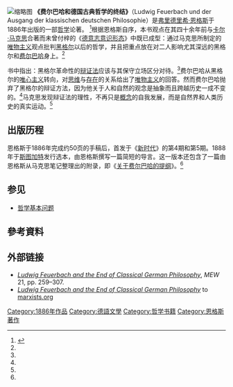 [[File:Ludwig_Feuerbach_und_der_Ausgang_der_klassischen_deutschen_Philosophie.gif|缩略图]]
'''《费尔巴哈和德国古典哲学的终结》'''（Ludwig Feuerbach und der Ausgang der klassischen deutschen Philosophie）是[[弗里德里希·恩格斯|弗里德里希·恩格斯]]于1886年出版的一部[[哲学|哲学]]论著。 <ref name="馬恩文集-四">{{cite book |author1=弗雷德里希·恩格斯|editor=中共中央馬克思恩格斯列寧斯大林著作編譯局 |title=馬克思恩格斯文集第四卷 |date=2009年12月 |publisher=人民出版社 |location=北京 |isbn=978-7-01-008455-8 |edition=第一版}}</ref>{{Rp|602-603}}根据恩格斯自序，本书观点在其四十余年前与[[卡尔·马克思|卡尔·马克思]]合著而未曾付梓的《[[德意志意識形態|德意志意识形态]]》中既已成型：通过马克思所制定的[[唯物主义|唯物主义]]观点批判[[黑格尔|黑格尔]]以后的哲学，并且把重点放在对二人影响尤其深远的黑格尔和[[费尔巴哈|费尔巴哈]]身上。<ref name="馬恩文集-四" />{{Rp|265-266}}

书中指出：黑格尔革命性的[[辩证法|辩证法]]应该与其保守立场区分对待。<ref name="馬恩文集-四" />{{Rp|291-296}}费尔巴哈从黑格尔的[[唯心主义|唯心主义]]转向，对[[思维|思维]]与[[存在|存在]]的关系给出了[[唯物主义|唯物主义]]的回答。然而费尔巴哈抛弃了黑格尔的辩证方法，因为他关于人和自然的观念是抽象而且跨越历史一成不变的。<ref name="馬恩文集-四" />{{Rp|287-295}}马克思发现辩证法的理性，不再只是[[概念|概念]]的自我发展，而是自然界和人类历史的真实运动。<ref name="馬恩文集-四" />{{Rp|296-313}}

== 出版历程 ==
恩格斯于1886年完成约50页的手稿后，首发于《[[新时代|新时代]]》的第4期和第5期。1888年于[[斯图加特|斯图加特]]发行选本，由恩格斯撰写一篇简短的导言。这一版本还包含了一篇由恩格斯从马克思笔记整理出的附录，即《[[关于费尔巴哈的提纲|关于费尔巴哈的提纲]]》。<ref name="馬恩文集-四" />{{Rp|602-603}}

==参见==
* [[哲学基本问题|哲学基本问题]]

==參考資料==
{{reflist}}

== 外部链接 ==
* [http://www.mlwerke.de/me/me21/me21_259.htm ''Ludwig Feuerbach and the End of Classical German Philosophy''], ''MEW'' 21, pp. 259–307.
* [http://www.marxists.org/archive/marx/works/1886/ludwig-feuerbach/index.htm ''Ludwig Feuerbach and the End of Classical German Philosophy''] to [[marxists.org|marxists.org]]

{{马恩著作}}
[[Category:1886年作品|Category:1886年作品]]
[[Category:德語文學|Category:德語文學]]
[[Category:哲学书籍|Category:哲学书籍]]
[[Category:恩格斯著作|Category:恩格斯著作]]